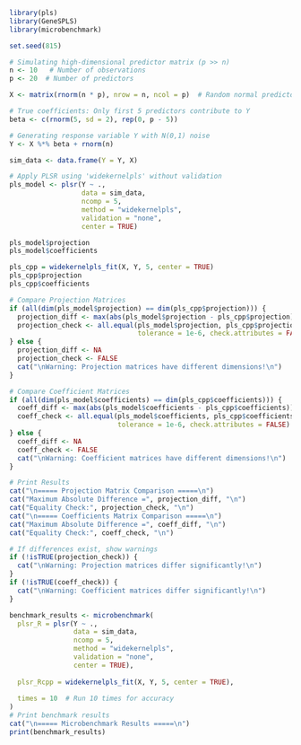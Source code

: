 ```r
library(pls)
library(GeneSPLS)
library(microbenchmark)

set.seed(815)

# Simulating high-dimensional predictor matrix (p >> n)
n <- 10   # Number of observations
p <- 20  # Number of predictors

X <- matrix(rnorm(n * p), nrow = n, ncol = p)  # Random normal predictors

# True coefficients: Only first 5 predictors contribute to Y
beta <- c(rnorm(5, sd = 2), rep(0, p - 5))

# Generating response variable Y with N(0,1) noise
Y <- X %*% beta + rnorm(n)  

sim_data <- data.frame(Y = Y, X)
```

```r
# Apply PLSR using 'widekernelpls' without validation
pls_model <- plsr(Y ~ .,
                  data = sim_data,
                  ncomp = 5,
                  method = "widekernelpls",
                  validation = "none",
                  center = TRUE)

pls_model$projection
pls_model$coefficients
```

```r
pls_cpp = widekernelpls_fit(X, Y, 5, center = TRUE)
pls_cpp$projection
pls_cpp$coefficients
```

```r
# Compare Projection Matrices
if (all(dim(pls_model$projection) == dim(pls_cpp$projection))) {
  projection_diff <- max(abs(pls_model$projection - pls_cpp$projection))
  projection_check <- all.equal(pls_model$projection, pls_cpp$projection, 
                                tolerance = 1e-6, check.attributes = FALSE)
} else {
  projection_diff <- NA
  projection_check <- FALSE
  cat("\nWarning: Projection matrices have different dimensions!\n")
}

# Compare Coefficient Matrices
if (all(dim(pls_model$coefficients) == dim(pls_cpp$coefficients))) {
  coeff_diff <- max(abs(pls_model$coefficients - pls_cpp$coefficients))
  coeff_check <- all.equal(pls_model$coefficients, pls_cpp$coefficients, 
                           tolerance = 1e-6, check.attributes = FALSE)
} else {
  coeff_diff <- NA
  coeff_check <- FALSE
  cat("\nWarning: Coefficient matrices have different dimensions!\n")
}

# Print Results
cat("\n===== Projection Matrix Comparison =====\n")
cat("Maximum Absolute Difference =", projection_diff, "\n")
cat("Equality Check:", projection_check, "\n")
cat("\n===== Coefficients Matrix Comparison =====\n")
cat("Maximum Absolute Difference =", coeff_diff, "\n")
cat("Equality Check:", coeff_check, "\n")

# If differences exist, show warnings
if (!isTRUE(projection_check)) {
  cat("\nWarning: Projection matrices differ significantly!\n")
}
if (!isTRUE(coeff_check)) {
  cat("\nWarning: Coefficient matrices differ significantly!\n")
}

```

```r
benchmark_results <- microbenchmark(
  plsr_R = plsr(Y ~ ., 
                data = sim_data, 
                ncomp = 5, 
                method = "widekernelpls", 
                validation = "none",
                center = TRUE),
  
  plsr_Rcpp = widekernelpls_fit(X, Y, 5, center = TRUE),
  
  times = 10  # Run 10 times for accuracy
)
# Print benchmark results
cat("\n===== Microbenchmark Results =====\n")
print(benchmark_results)
```
